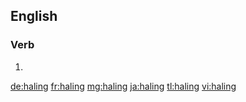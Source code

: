 ==English==

===Verb===
{{head|en}}

# {{present participle of|hale|lang=en}}

[[de:haling]]
[[fr:haling]]
[[mg:haling]]
[[ja:haling]]
[[tl:haling]]
[[vi:haling]]